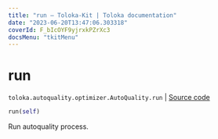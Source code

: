 ```yaml
---
title: "run — Toloka-Kit | Toloka documentation"
date: "2023-06-20T13:47:06.303318"
coverId: F_bIcOYF9yjrxkPZrXc3
docsMenu: "tkitMenu"
---
```


# run

`toloka.autoquality.optimizer.AutoQuality.run` | [Source code](https://github.com/Toloka/toloka-kit/blob/v1.2.0/src/autoquality/optimizer.py#L311)

```python
run(self)
```

Run autoquality process.
